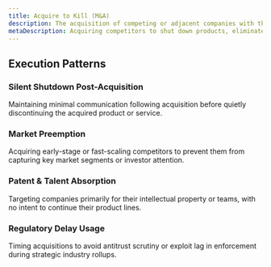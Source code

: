 ```yaml
---
title: Acquire to Kill (M&A)
description: The acquisition of competing or adjacent companies with the primary intent to discontinue their products, neutralize potential threats, or eliminate future competition.
metaDescription: Acquiring competitors to shut down products, eliminate threats, and reduce future competition through strategic M&A.
---
```


## Execution Patterns

### Silent Shutdown Post-Acquisition  
Maintaining minimal communication following acquisition before quietly discontinuing the acquired product or service.

### Market Preemption  
Acquiring early-stage or fast-scaling competitors to prevent them from capturing key market segments or investor attention.

### Patent & Talent Absorption  
Targeting companies primarily for their intellectual property or teams, with no intent to continue their product lines.

### Regulatory Delay Usage  
Timing acquisitions to avoid antitrust scrutiny or exploit lag in enforcement during strategic industry rollups.
